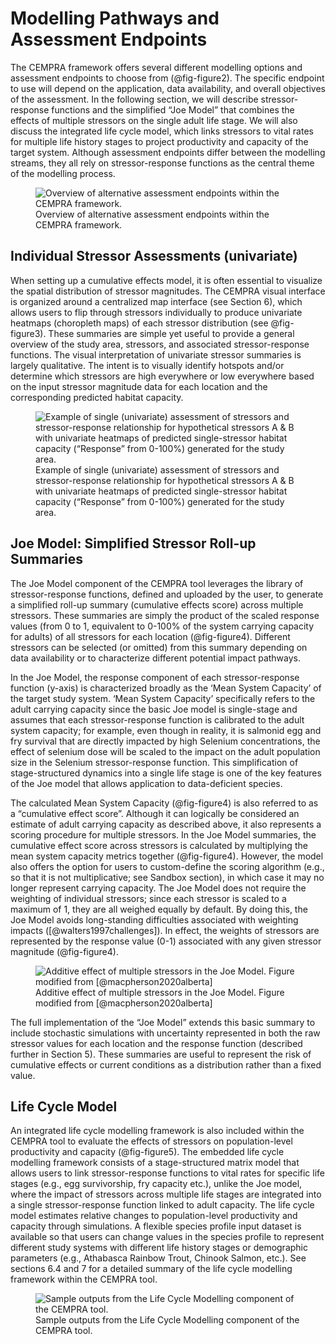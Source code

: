 # Modelling Pathways and Assessment Endpoints

The CEMPRA framework offers several different modelling options and assessment endpoints to choose from (@fig-figure2). The specific endpoint to use will depend on the application, data availability, and overall objectives of the assessment. In the following section, we will describe stressor-response functions and the simplified "Joe Model" that combines the effects of multiple stressors on the single adult life stage. We will also discuss the integrated life cycle model, which links stressors to vital rates for multiple life history stages to project productivity and capacity of the target system. Although assessment endpoints differ between the modelling streams, they all rely on stressor-response functions as the central theme of the modelling process.

![Overview of alternative assessment endpoints within the CEMPRA framework.](assets/images/image006.png){#fig-figure2}

## Individual Stressor Assessments (univariate)

When setting up a cumulative effects model, it is often essential to visualize the spatial distribution of stressor magnitudes. The CEMPRA visual interface is organized around a centralized map interface (see Section 6), which allows users to flip through stressors individually to produce univariate heatmaps (choropleth maps) of each stressor distribution (see @fig-figure3). These summaries are simple yet useful to provide a general overview of the study area, stressors, and associated stressor-response functions. The visual interpretation of univariate stressor summaries is largely qualitative. The intent is to visually identify hotspots and/or determine which stressors are high everywhere or low everywhere based on the input stressor magnitude data for each location and the corresponding predicted habitat capacity.

![Example of single (univariate) assessment of stressors and stressor-response relationship for hypothetical stressors A & B with univariate heatmaps of predicted single-stressor habitat capacity ("Response" from 0-100%) generated for the study area.](assets/images/image007.png){#fig-figure3}

## Joe Model: Simplified Stressor Roll-up Summaries

The Joe Model component of the CEMPRA tool leverages the library of stressor-response functions, defined and uploaded by the user, to generate a simplified roll-up summary (cumulative effects score) across multiple stressors. These summaries are simply the product of the scaled response values (from 0 to 1, equivalent to 0-100% of the system carrying capacity for adults) of all stressors for each location (@fig-figure4). Different stressors can be selected (or omitted) from this summary depending on data availability or to characterize different potential impact pathways.

In the Joe Model, the response component of each stressor-response function (y-axis) is characterized broadly as the 'Mean System Capacity' of the target study system. 'Mean System Capacity' specifically refers to the adult carrying capacity since the basic Joe model is single-stage and assumes that each stressor-response function is calibrated to the adult system capacity; for example, even though in reality, it is salmonid egg and fry survival that are directly impacted by high Selenium concentrations, the effect of selenium dose will be scaled to the impact on the adult population size in the Selenium stressor-response function. This simplification of stage-structured dynamics into a single life stage is one of the key features of the Joe model that allows application to data-deficient species.

The calculated Mean System Capacity (@fig-figure4) is also referred to as a "cumulative effect score". Although it can logically be considered an estimate of adult carrying capacity as described above, it also represents a scoring procedure for multiple stressors. In the Joe Model summaries, the cumulative effect score across stressors is calculated by multiplying the mean system capacity metrics together (@fig-figure4). However, the model also offers the option for users to custom-define the scoring algorithm (e.g., so that it is not multiplicative; see Sandbox section), in which case it may no longer represent carrying capacity. The Joe Model does not require the weighting of individual stressors; since each stressor is scaled to a maximum of 1, they are all weighed equally by default. By doing this, the Joe Model avoids long-standing difficulties associated with weighting impacts ([@walters1997challenges]). In effect, the weights of stressors are represented by the response value (0-1) associated with any given stressor magnitude (@fig-figure4).

![Additive effect of multiple stressors in the Joe Model. Figure modified from [@macpherson2020alberta]](assets/images/image008.png){#fig-figure4}

The full implementation of the "Joe Model" extends this basic summary to include stochastic simulations with uncertainty represented in both the raw stressor values for each location and the response function (described further in Section 5). These summaries are useful to represent the risk of cumulative effects or current conditions as a distribution rather than a fixed value.

## Life Cycle Model

An integrated life cycle modelling framework is also included within the CEMPRA tool to evaluate the effects of stressors on population-level productivity and capacity (@fig-figure5). The embedded life cycle modelling framework consists of a stage-structured matrix model that allows users to link stressor-response functions to vital rates for specific life stages (e.g., egg survivorship, fry capacity etc.), unlike the Joe model, where the impact of stressors across multiple life stages are integrated into a single stressor-response function linked to adult capacity. The life cycle model estimates relative changes to population-level productivity and capacity through simulations. A flexible species profile input dataset is available so that users can change values in the species profile to represent different study systems with different life history stages or demographic parameters (e.g., Athabasca Rainbow Trout, Chinook Salmon, etc.). See sections 6.4 and 7 for a detailed summary of the life cycle modelling framework within the CEMPRA tool.

![Sample outputs from the Life Cycle Modelling component of the CEMPRA tool.](assets/images/image009.png){#fig-figure5}

